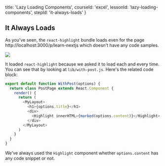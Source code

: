 
  title: 'Lazy Loading Components',
  courseId: 'excel',
  lessonId: 'lazy-loading-components',
  stepId: 'it-always-loads'
}

## It Always Loads

As you've seen, the `react-highlight` bundle loads even for the page http://localhost:3000/p/learn-nextjs which doesn't have any code samples.

![](https://user-images.githubusercontent.com/50838/28258429-ca7e452a-6aee-11e7-8b4f-7168a237f676.png)

It loaded `react-highlight` because we asked it to load each and every time.
You can see that by looking at `lib/with-post.js`. Here's the related code block:

```js
export default function WithPost(options) {
  return class PostPage extends React.Component {
    render() {
      return (
        <MyLayout>
          <h1>{options.title}</h1>
          <div>
            <Highlight innerHTML>{marked(options.content)}</Highlight>
          </div>
        </MyLayout>
      )
    }
  }
}
```

We've always used the `Highlight` component whether `options.content` has any code snippet or not.

